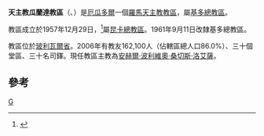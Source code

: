 {{Infobox Roman Catholic diocese
|Roman Catholic Diocese of = 天主教瓜蘭達教區
|Latin name of diocese = Dioecesis Guarandensis
|image = Ecuador - Diocesi di Guaranda.jpg
|caption = 聖雅欽多主教座堂
|location = [[厄瓜多爾|厄瓜多爾]]
|territory =[[玻利瓦爾省|玻利瓦爾省]]
|population=162,100
|rite = 拉丁禮
|patron =
|province =基多
|established = 1957年
|cathedral = [[聖伯多祿主教座堂_(瓜蘭達)|聖伯多祿主教座堂]]
|co-cathedral =
|leadership = 主教
|website =
|教宗 =
|metropolitan = 安赫爾·波利維奧·桑切斯·洛艾薩
|ordinary = 
|coadjutor bishop =
|auxiliary =
|emeritus=
}}

'''天主教瓜蘭達教區'''（{{lang-la|Dioecesis Guarandensis}}、{{lang-es|Diócesis de Guaranda}}）是[[厄瓜多爾|厄瓜多爾]]一個[[羅馬天主教|羅馬天主教]][[教區|教區]]，屬[[天主教基多總教區|基多總教區]]。

教區成立於1957年12月29日，<ref>{{cite journal
|journal=[[宗座公報|宗座公報]]
|publisher=梵蒂岡出版社
|date=1958年
|volume=50
|title=''Qui iuxta''
|page=553
|url=http://www.vatican.va/archive/aas/documents/AAS%2050%20%5B1958%5D%20-%20ocr.pdf
|access-date=2013-06-06
|archive-date=2012-08-09
|archive-url=https://www.webcitation.org/69mL2kt3C?url=http://www.vatican.va/archive/aas/documents/AAS%2050%20%5B1958%5D%20-%20ocr.pdf
|dead-url=no
}}</ref>屬[[天主教昆卡總教區|昆卡總教區]]。1961年9月11日改隸基多總教區。

教區位於[[玻利瓦爾省|玻利瓦爾省]]。2006年有教友162,100人（佔轄區總人口86.0%）、三十個堂區、三十名司鐸。現任教區主教為[[安赫爾·波利維奧·桑切斯·洛艾薩|安赫爾·波利維奧·桑切斯·洛艾薩]]。

==參考==
{{reflist}}
{{厄瓜多爾天主教教區}}
[[Category:厄瓜多爾天主教教區|G]]
